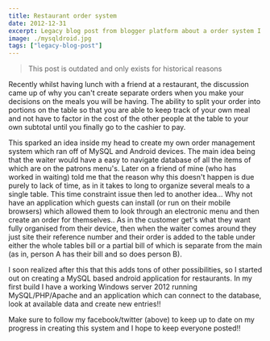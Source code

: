```yaml
---
title: Restaurant order system
date: 2012-12-31
excerpt: Legacy blog post from blogger platform about a order system I dreamed up
image: ./mysqldroid.jpg
tags: ["legacy-blog-post"]
---
```


> This post is outdated and only exists for historical reasons

Recently whilst having lunch with a friend at a restaurant, the discussion came up of why you can't
create separate orders when you make your decisions on the meals you will be having.
The ability to split your order into portions on the table so that you are able to keep track of your own
meal and not have to factor in the cost of the other people at the table to your own subtotal until you
finally go to the cashier to pay.

This sparked an idea inside my head to create my own order management system which ran off of MySQL and Android devices.
The main idea being that the waiter would have a easy to navigate database of all the items of which are on the patrons
menu's. Later on a friend of mine (who has worked in waiting) told me that the reason why this doesn't happen is
due purely to lack of time, as in it takes to long to organize several meals to a single table.
This time constraint issue then led to another idea... Why not have an application which guests can install
(or run on their mobile browsers) which allowed them to look through an electronic menu and then create
an order for themselves.. As in the customer get's what they want fully organised from their device,
then when the waiter comes around they just site their reference number and their order is added to the table under
either the whole tables bill or a partial bill of which is separate from the main (as in, person A has their bill
and so does person B).

I soon realized after this that this adds tons of other possibilities, so I started out on creating a MySQL
based android application for restaurants. In my first build I have a working Windows server 2012
running MySQL/PHP/Apache and an application which can connect to the database,
look at available data and create new entries!!

Make sure to follow my facebook/twitter (above)
to keep up to date on my progress in creating this system and I hope to keep everyone posted!!